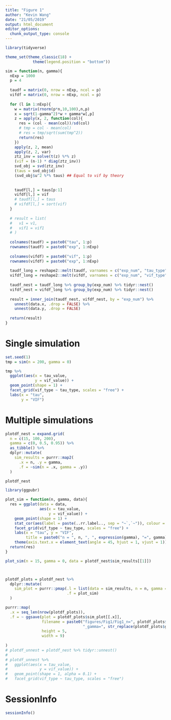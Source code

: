 ```yaml
---
title: "Figure 1"
author: "Kevin Wang"
date: "21/05/2019"
output: html_document
editor_options: 
  chunk_output_type: console
---
```


```r
library(tidyverse)

theme_set(theme_classic(18) +
            theme(legend.position = "bottom"))
```





```r
sim = function(n, gamma){
  nExp = 1000
  p = 4
  
  taudf = matrix(0, nrow = nExp, ncol = p)
  vifdf = matrix(0, nrow = nExp, ncol = p)
  
  for (l in 1:nExp){
    w = matrix(rnorm(p*n,10,100),n,p)
    x = sqrt(1-gamma^2)*w + gamma*w[,p]
    z = apply(x, 2, function(col){
      res = (col - mean(col))/sd(col)
      # tmp = col - mean(col)
      # res = tmp/sqrt(sum(tmp^2))
      return(res)
    })
    apply(z, 2, mean)
    apply(z, 2, var)
    ztz_inv = solve(t(z) %*% z)
    (vif = (n-1) * diag(ztz_inv))
    svd_obj = svd(ztz_inv)
    (taus = svd_obj$d)
    (svd_obj$u^2 %*% taus) ## Equal to vif by theory
    
    
    taudf[l,] = taus[p:1]
    vifdf[l,] = vif    
    # taudf[l,] = taus
    # vifdf[l,] = sort(vif)
  }
  
  # result = list(
  #   v1 = v1, 
  #   vif1 = vif1
  # )
  
  colnames(taudf) = paste0("tau", 1:p)
  rownames(taudf) = paste0("exp", 1:nExp)
  
  colnames(vifdf) = paste0("vif", 1:p)
  rownames(vifdf) = paste0("exp", 1:nExp)
  
  taudf_long = reshape2::melt(taudf, varnames = c("exp_num", "tau_type"), value.name = "tau_value") %>% tibble::as_tibble()
  vifdf_long = reshape2::melt(vifdf, varnames = c("exp_num", "vif_type"), value.name = "vif_value") %>% tibble::as_tibble()
  
  taudf_nest = taudf_long %>% group_by(exp_num) %>% tidyr::nest()
  vifdf_nest = vifdf_long %>% group_by(exp_num) %>% tidyr::nest()
  
  result = inner_join(taudf_nest, vifdf_nest, by = "exp_num") %>% 
    unnest(data.x, .drop = FALSE) %>% 
    unnest(data.y, .drop = FALSE)
  
  return(result)
}
```


# Single simulation
```r
set.seed(1)
tmp = sim(n = 200, gamma = 0)

tmp %>% 
  ggplot(aes(x = tau_value, 
             y = vif_value)) +
  geom_point(shape = 1) +
  facet_grid(vif_type ~ tau_type, scales = "free") +
  labs(x = "tau", 
       y = "VIF")
```


# Multiple simulations
```r
plotdf_nest = expand.grid(
  n = c(15, 100, 200), 
  gamma = c(0, 0.5, 0.95)) %>% 
  as_tibble() %>% 
  dplyr::mutate(
    sim_results = purrr::map2(
      .x = n, .y = gamma, 
      .f = ~sim(n = .x, gamma = .y))
  )

plotdf_nest

library(ggpubr)

plot_sim = function(n, gamma, data){
  res = ggplot(data = data, 
               aes(x = tau_value, 
                   y = vif_value)) +
    geom_point(shape = 1) +
    stat_cor(aes(label = paste(..rr.label.., sep = "~`,`~")), colour = "red") +
    facet_grid(vif_type ~ tau_type, scales = "free") +
    labs(x = "tau", y = "VIF", 
         title = paste0("n = ", n, ", ", expression(gamma), "=", gamma)) +
    theme(axis.text.x = element_text(angle = 45, hjust = 1, vjust = 1))
  return(res)
}

plot_sim(n = 15, gamma = 0, data = plotdf_nest$sim_results[[1]])



plotdf_plots = plotdf_nest %>% 
  dplyr::mutate(
    sim_plot = purrr::pmap(.l = list(data = sim_results, n = n, gamma = gamma), 
                           .f = plot_sim)
  )

purrr::map(
  .x = seq_len(nrow(plotdf_plots)), 
  .f = ~ ggsave(plot = plotdf_plots$sim_plot[[.x]], 
                filename = paste0("figures/Fig1/Fig1_n=", plotdf_plots$n[.x],
                                  "_gamma=", str_replace(plotdf_plots$gamma[.x], "[.]", ""), ".png"),
                height = 5,
                width = 9)
  
)
# plotdf_unnest = plotdf_nest %>% tidyr::unnest()
# 
# plotdf_unnest %>% 
#   ggplot(aes(x = tau_value, 
#              y = vif_value)) +
#   geom_point(shape = 1, alpha = 0.1) +
#   facet_grid(vif_type ~ tau_type, scales = "free")
```


# SessionInfo
```r
sessionInfo()
```

